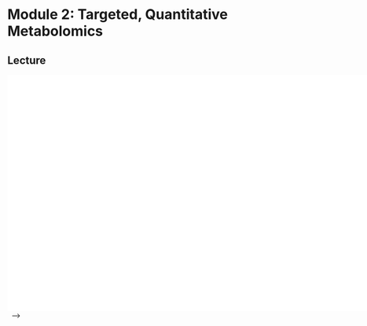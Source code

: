 # Module 2: Targeted, Quantitative Metabolomics

## Lecture

![Module 2: Targeted, Quantitative Metabolomics lecture slides](content-files/CBW-Metabolomics-2023-Module2_Final.pptx.pdf){width=640% height=480}\ 
-->
